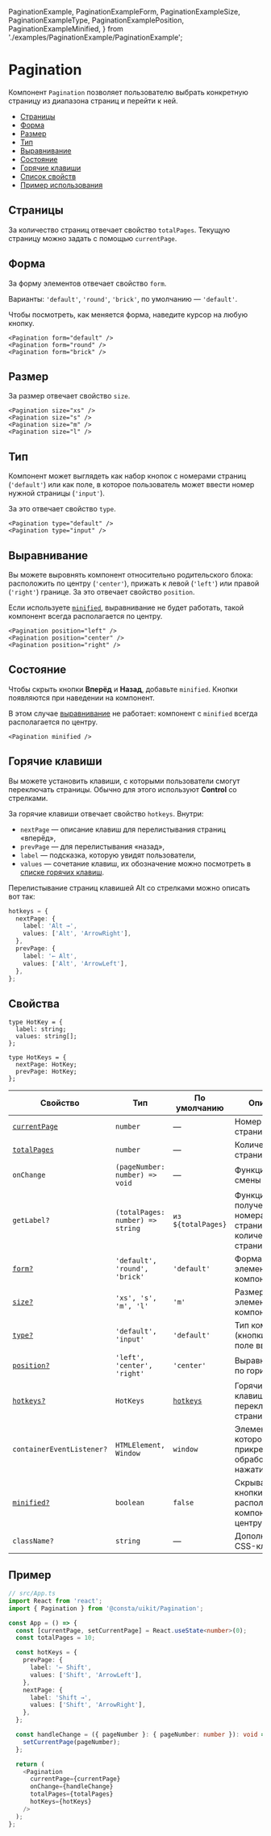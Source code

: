  PaginationExample,
  PaginationExampleForm,
  PaginationExampleSize,
  PaginationExampleType,
  PaginationExamplePosition,
  PaginationExampleMinified,
} from './examples/PaginationExample/PaginationExample';

<!--info
description: Пагинация. Можно выбрать страницу.
-->

# Pagination

Компонент `Pagination` позволяет пользователю выбрать конкретную страницу из диапазона страниц
и перейти к ней.

- [Страницы](#страницы)
- [Форма](#форма)
- [Размер](#размер)
- [Тип](#тип)
- [Выравнивание](#выравнивание)
- [Состояние](#состояние)
- [Горячие клавиши](#горячие-клавиши)
- [Список свойств](#свойства)
- [Пример использования](#пример)

## Страницы

За количество страниц отвечает свойство `totalPages`. Текущую страницу можно задать
с помощью `currentPage`.

<PaginationExample />

## Форма

За форму элементов отвечает свойство `form`.

Варианты: `'default'`, `'round'`, `'brick'`,
по умолчанию — `'default'`.

Чтобы посмотреть, как меняется форма, наведите курсор на любую кнопку.

<PaginationExampleForm />

```tsx
<Pagination form="default" />
<Pagination form="round" />
<Pagination form="brick" />
```

## Размер

За размер отвечает свойство `size`.

<PaginationExampleSize />

```tsx
<Pagination size="xs" />
<Pagination size="s" />
<Pagination size="m" />
<Pagination size="l" />
```

## Тип

Компонент может выглядеть как набор кнопок с номерами страниц (`'default'`) или как поле, в которое пользователь может ввести номер нужной страницы (`'input'`).

За это отвечает свойство `type`.

<PaginationExampleType />

```tsx
<Pagination type="default" />
<Pagination type="input" />
```

## Выравнивание

Вы можете выровнять компонент относительно родительского блока: расположить по центру (`'center'`),
прижать к левой (`'left'`) или правой (`'right'`) границе. За это отвечает свойство `position`.

Если используете [`minified`](#состояние), выравнивание не будет работать, такой компонент всегда располагается по центру.

<PaginationExamplePosition />

```tsx
<Pagination position="left" />
<Pagination position="center" />
<Pagination position="right" />
```

## Состояние

Чтобы скрыть кнопки **Вперёд** и **Назад**, добавьте `minified`. Кнопки появляются при наведении на компонент.

В этом случае [выравнивание](#выравнивание) не работает: компонент с `minified` всегда располагается по центру.

<PaginationExampleMinified />

```tsx
<Pagination minified />
```

## Горячие клавиши

Вы можете установить клавиши, с которыми пользователи смогут переключать страницы. Обычно для этого используют **Control** со стрелками.

За горячие клавиши отвечает свойство `hotkeys`. Внутри:

- `nextPage` — описание клавиш для перелистывания страниц «вперёд»,
- `prevPage` — для перелистывания «назад»,
- `label` — подсказка, которую увидят пользователи,
- `values` — сочетание клавиш, их обозначение можно посмотреть в [списке горячих клавиш](https://developer.mozilla.org/en-US/docs/Web/API/KeyboardEvent/key/Key_Values).

Перелистывание страниц клавишей Alt со стрелками можно описать вот так:

```ts
hotkeys = {
  nextPage: {
    label: 'Alt →',
    values: ['Alt', 'ArrowRight'],
  },
  prevPage: {
    label: '← Alt',
    values: ['Alt', 'ArrowLeft'],
  },
};
```

## Свойства

```
type HotKey = {
  label: string;
  values: string[];
};

type HotKeys = {
  nextPage: HotKey;
  prevPage: HotKey;
};
```

<!-- props:start -->

| Свойство                       | Тип                              | По умолчанию                  | Описание                                                    |
| ------------------------------ | -------------------------------- | ----------------------------- | ----------------------------------------------------------- |
| [`currentPage`](#страницы)     | `number`                         | —                             | Номер текущей страницы                                      |
| [`totalPages`](#страницы)      | `number`                         | —                             | Количество страниц                                          |
| `onChange`                     | `(pageNumber: number) => void`   | —                             | Функция для смены страницы                                  |
| `getLabel?`                    | `(totalPages: number) => string` | `из ${totalPages}`            | Функция для получения номера страницы из количества страниц |
| [`form?`](#форма)              | `'default', 'round', 'brick'`    | `'default'`                   | Форма элементов компонента                                  |
| [`size?`](#размер)             | `'xs', 's', 'm', 'l'`            | `'m'`                         | Размер элементов компонента                                 |
| [`type?`](#тип)                | `'default', 'input'`             | `'default'`                   | Тип компонента (кнопки или поле ввода)                      |
| [`position?`](#выравнивание)   | `'left', 'center', 'right'`      | `'center'`                    | Выравнивание по горизонтали                                 |
| [`hotkeys?`](#горячие-клавиши) | `HotKeys`                        | [`hotkeys`](#горячие-клавиши) | Горячие клавиши для переключения страниц                    |
| `containerEventListener?`      | `HTMLElement, Window`            | `window`                      | Элемент, к которому прикрепляется обработчик нажатия клавиш |
| [`minified?`](#состояние)      | `boolean`                        | `false`                       | Скрывает кнопки, располагает компонент по центру            |
| `className?`                   | `string`                         | —                             | Дополнительные CSS-классы                                   |

<!-- props:end -->

## Пример

```ts
// src/App.ts
import React from 'react';
import { Pagination } from '@consta/uikit/Pagination';

const App = () => {
  const [currentPage, setCurrentPage] = React.useState<number>(0);
  const totalPages = 10;

  const hotKeys = {
    prevPage: {
      label: '← Shift',
      values: ['Shift', 'ArrowLeft'],
    },
    nextPage: {
      label: 'Shift →',
      values: ['Shift', 'ArrowRight'],
    },
  };

  const handleChange = ({ pageNumber }: { pageNumber: number }): void => {
    setCurrentPage(pageNumber);
  };

  return (
    <Pagination
      currentPage={currentPage}
      onChange={handleChange}
      totalPages={totalPages}
      hotKeys={hotKeys}
    />
  );
};
```
